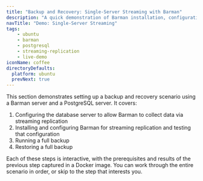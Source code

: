 ```yaml
---
title: "Backup and Recovery: Single-Server Streaming with Barman"
description: "A quick demonstration of Barman installation, configuration, and basic backup and restore operations"
navTitle: "Demo: Single-Server Streaming"
tags:
    - ubuntu
    - barman
    - postgresql
    - streaming-replication
    - live-demo
iconName: coffee
directoryDefaults:
  platform: ubuntu
  prevNext: true
---
```


This section demonstrates setting up a backup and recovery scenario using a Barman server and a PostgreSQL server. It covers:

1. Configuring the database server to allow Barman to collect data via streaming replication
2. Installing and configuring Barman for streaming replication and testing that configuration
3. Running a full backup
4. Restoring a full backup

Each of these steps is interactive, with the prerequisites and results of the previous step captured in a Docker image. You can work through the entire scenario in order, or skip to the step that interests you.
